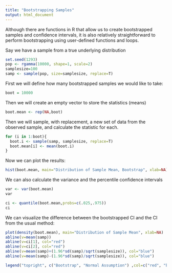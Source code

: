 ```yaml
---
title: "Bootstrapping Samples"
output: html_document
---
```


Although there are functions in R that allow us to create bootstrapped samples and confidence intervals, it is also relatively straightforward to perform bootstrapping using user-defined functions and loops.  

Say we have a sample from a true underlying distribution

```r
set.seed(1293)
pop <- rgamma(10000, shape=1, scale=2)
samplesize=100
samp <- sample(pop, size=samplesize, replace=T)
```


First we will define how many bootstrapped samples we would like to take:
```r
boot = 10000
```

Then we will create an empty vector to store the statistics (means)
```r
boot.mean <- rep(NA,boot)
```

Then we will sample, with replacement, a new set of data from the observed sample, and calculate the statistic for each.
```r
for (i in 1:boot){
  boot.i <- sample(samp, samplesize, replace=T)
  boot.mean[i] <- mean(boot.i)
}
```
Now we can plot the results:
```r
hist(boot.mean, main="Distribution of Sample Mean, Bootstrap", xlab=NA)

```

We can also calculate the variance and the percentile confidence intervals
```r
var <- var(boot.mean)
var

ci <- quantile(boot.mean,probs=c(.025,.975))
ci
```

We can visualize the difference between the bootstrapped CI and the CI from the usual method:
```r
plot(density(boot.mean), main="Distribution of Sample Mean", xlab=NA)
abline(v=mean(samp))
abline(v=ci[1], col="red")
abline(v=ci[2], col="red")
abline(v=mean(samp)+(1.96*sd(samp)/sqrt(samplesize)), col="blue")
abline(v=mean(samp)-(1.96*sd(samp)/sqrt(samplesize)), col="blue")

legend("topright", c("Bootstrap", "Normal Assumption") ,col=c("red", "blue"), pch=1)

```

